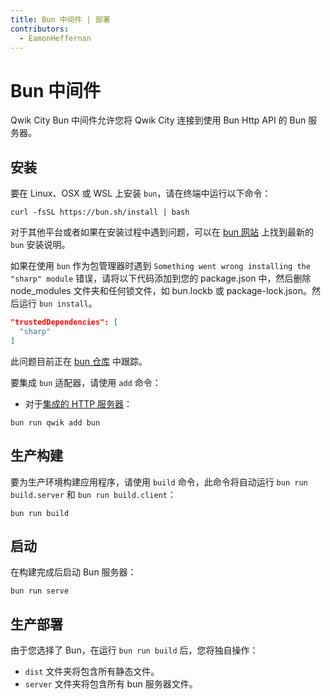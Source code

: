 ```yaml
---
title: Bun 中间件 | 部署
contributors:
  - EamonHeffernan
---
```


# Bun 中间件

Qwik City Bun 中间件允许您将 Qwik City 连接到使用 Bun Http API 的 Bun 服务器。

## 安装

要在 Linux、OSX 或 WSL 上安装 `bun`，请在终端中运行以下命令：

```shell
curl -fsSL https://bun.sh/install | bash 
```

对于其他平台或者如果在安装过程中遇到问题，可以在 [bun 网站](https://bun.sh/docs/installation) 上找到最新的 `bun` 安装说明。

如果在使用 `bun` 作为包管理器时遇到 `Something went wrong installing the "sharp" module` 错误，请将以下代码添加到您的 package.json 中，然后删除 node_modules 文件夹和任何锁文件，如 bun.lockb 或 package-lock.json。然后运行 `bun install`。

```json
"trustedDependencies": [ 
  "sharp"
]
```
此问题目前正在 [bun 仓库](https://github.com/oven-sh/bun/issues/3783) 中跟踪。

要集成 `bun` 适配器，请使用 `add` 命令：

- 对于[集成的 HTTP 服务器](https://bun.sh/docs/api/http)：

```shell
bun run qwik add bun
```

## 生产构建

要为生产环境构建应用程序，请使用 `build` 命令，此命令将自动运行 `bun run build.server` 和 `bun run build.client`：

```shell
bun run build
```

## 启动

在构建完成后启动 Bun 服务器：

```shell
bun run serve
```

## 生产部署

由于您选择了 Bun，在运行 `bun run build` 后，您将独自操作：

- `dist` 文件夹将包含所有静态文件。
- `server` 文件夹将包含所有 bun 服务器文件。
